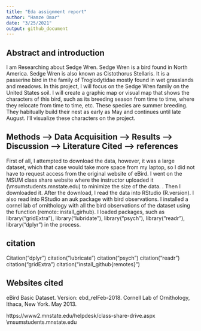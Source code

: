 ```yaml
---
title: "Eda assignment report"
author: "Hamze Omar"
date: "3/25/2021"
output: github_document
---
```



## Abstract and introduction

I am Researching about Sedge Wren. Sedge Wren is a bird found in North America. Sedge Wren is also known as Cistothorus Stellaris. It is a passerine bird in the family of Troglodytidae mostly found in wet grasslands and meadows. In this project, I will focus on the Sedge Wren family on the United States soil. I will create a graphic map or visual map that shows the characters of this bird, such as its breeding season from time to time, where they relocate from time to time, etc. These species are summer breeding. They habitually build their nest as early as May and continues until late August. I’ll visualize these characters on the project.


## Methods --> Data Acquisition --> Results --> Discussion --> Literature Cited --> references

First of all, I attempted to download the data, however, it was a large dataset, which that case would take more space from my laptop, so I did not have to request access from the original website of eBird. I went on the MSUM class share website where the instructor uploaded it (\\msumstudents.mnstate.edu\classshare) to minimize the size of the data. .  Then I downloaded it. After the download, I  read the data into RStudio (R.version). I also read into RStudio an auk package with bird observations. I installed a cornel lab of ornithology with all the bird observations of the dataset using the function (remote::install_girhub). I loaded packages,  such as library("gridExtra"), library("lubridate"), library("psych"), library("readr"), library("dplyr") in the process.

## citation

Citation("dplyr")
citation("lubricate")
citation("psych")
citation("readr")
citation("gridExtra")
citation("install_github{remotes}")



## Websites cited

eBird Basic Dataset. Version: ebd_relFeb-2018. Cornell Lab of Ornithology, Ithaca, New York. May 2013.

https://www2.mnstate.edu/helpdesk/class-share-drive.aspx \\msumstudents.mnstate.edu\classshare
